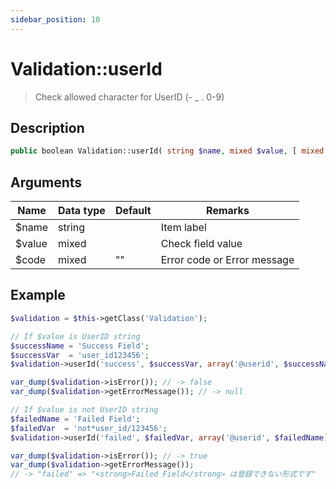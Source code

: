 ```yaml
---
sidebar_position: 10
---
```


# Validation::userId

> Check allowed character for UserID (- _ . 0-9)


## Description

```php
public boolean Validation::userId( string $name, mixed $value, [ mixed $code = '' ] )
```


## Arguments

| Name   | Data type | Default | Remarks                     |
| ------ | --------- | ------- | --------------------------- |
| $name  | string    |         | Item label                  |
| $value | mixed     |         | Check field value           |
| $code  | mixed     | ""      | Error code or Error message |


## Example

```php title="Controller"
$validation = $this->getClass('Validation');

// If $value is UserID string
$successName = 'Success Field';
$successVar  = 'user_id123456';
$validation->userId('success', $successVar, array('@userid', $successName));

var_dump($validation->isError()); // -> false
var_dump($validation->getErrorMessage()); // -> null

// If $value is not UserID string
$failedName = 'Failed Field';
$failedVar  = 'not*user_id/123456';
$validation->userId('failed', $failedVar, array('@userid', $failedName));

var_dump($validation->isError()); // -> true
var_dump($validation->getErrorMessage());
// -> "failed" => "<strong>Failed Field</strong> は登録できない形式です"
```